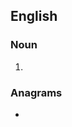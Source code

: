 ==English==

===Noun===
{{head|en|noun form}}

# {{plural of|en|intinction}}

===Anagrams===
* {{anagrams|en|a=ciiinnnostt|instinction}}